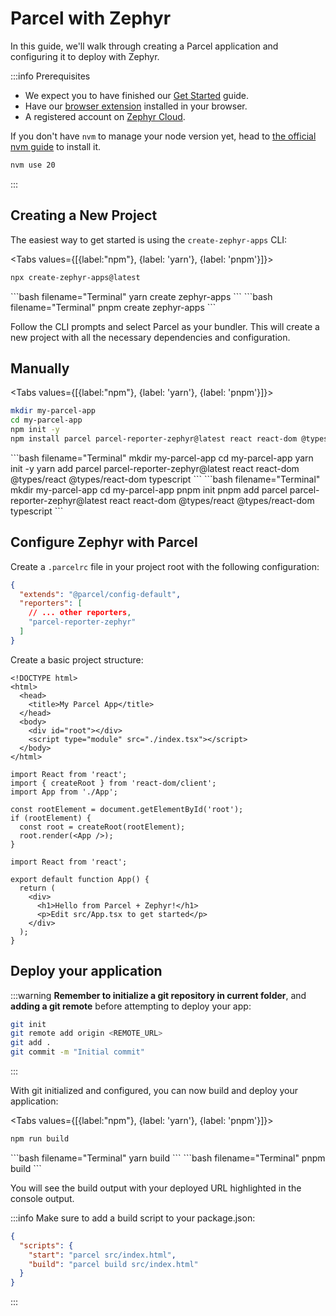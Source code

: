
# Parcel with Zephyr

<SourceCode href="https://github.com/ZephyrCloudIO/zephyr-examples/tree/main/examples/parcel-app" />

In this guide, we'll walk through creating a Parcel application and configuring it to deploy with Zephyr.

:::info Prerequisites
- We expect you to have finished our [Get Started](/general/get-started) guide.
- Have our [browser extension](https://chromewebstore.google.com/detail/zephyr-mission-control/liflhldchhinbaeplljlplhnbkdidedn) installed in your browser.
- A registered account on [Zephyr Cloud](https://app.zephyr-cloud.io).

If you don't have `nvm` to manage your node version yet, head to [the official nvm guide](https://github.com/nvm-sh/nvm) to install it.
```bash
nvm use 20 
```
:::

## Creating a New Project

The easiest way to get started is using the `create-zephyr-apps` CLI:

<Tabs values={[{label:"npm"}, {label: 'yarn'}, {label: 'pnpm'}]}>
<Tab>
```bash filename="Terminal"
npx create-zephyr-apps@latest
```
</Tab>
<Tab>
```bash filename="Terminal"
yarn create zephyr-apps
```
</Tab>
<Tab>
```bash filename="Terminal"
pnpm create zephyr-apps
```
</Tab>
</Tabs>

Follow the CLI prompts and select Parcel as your bundler. This will create a new project with all the necessary dependencies and configuration.

## Manually

<Tabs values={[{label:"npm"}, {label: 'yarn'}, {label: 'pnpm'}]}>
<Tab>
```bash filename="Terminal"
mkdir my-parcel-app
cd my-parcel-app
npm init -y
npm install parcel parcel-reporter-zephyr@latest react react-dom @types/react @types/react-dom typescript
```
</Tab>
<Tab>
```bash filename="Terminal"
mkdir my-parcel-app
cd my-parcel-app
yarn init -y
yarn add parcel parcel-reporter-zephyr@latest react react-dom @types/react @types/react-dom typescript
```
</Tab>
<Tab>
```bash filename="Terminal"
mkdir my-parcel-app
cd my-parcel-app
pnpm init
pnpm add parcel parcel-reporter-zephyr@latest react react-dom @types/react @types/react-dom typescript
```
</Tab>
</Tabs>

## Configure Zephyr with Parcel

Create a `.parcelrc` file in your project root with the following configuration:

```json filename=".parcelrc"
{
  "extends": "@parcel/config-default",
  "reporters": [
    // ... other reporters,
    "parcel-reporter-zephyr"
  ]
}
```

Create a basic project structure:

```tsx filename="src/index.html"
<!DOCTYPE html>
<html>
  <head>
    <title>My Parcel App</title>
  </head>
  <body>
    <div id="root"></div>
    <script type="module" src="./index.tsx"></script>
  </body>
</html>
```

```tsx filename="src/index.tsx"
import React from 'react';
import { createRoot } from 'react-dom/client';
import App from './App';

const rootElement = document.getElementById('root');
if (rootElement) {
  const root = createRoot(rootElement);
  root.render(<App />);
}
```

```tsx filename="src/App.tsx"
import React from 'react';

export default function App() {
  return (
    <div>
      <h1>Hello from Parcel + Zephyr!</h1>
      <p>Edit src/App.tsx to get started</p>
    </div>
  );
}
```

## Deploy your application

:::warning
**Remember to initialize a git repository in current folder**, and **adding a git remote** before attempting to deploy your app:
```bash
git init
git remote add origin <REMOTE_URL>
git add .
git commit -m "Initial commit"
```
:::

With git initialized and configured, you can now build and deploy your application:

<Tabs values={[{label:"npm"}, {label: 'yarn'}, {label: 'pnpm'}]}>
<Tab>
```bash filename="Terminal"
npm run build
```
</Tab>
<Tab>
```bash filename="Terminal"
yarn build
```
</Tab>
<Tab>
```bash filename="Terminal"
pnpm build
```
</Tab>
</Tabs>

You will see the build output with your deployed URL highlighted in the console output.

:::info
Make sure to add a build script to your package.json:
```json
{
  "scripts": {
    "start": "parcel src/index.html",
    "build": "parcel build src/index.html"
  }
}
```
:::